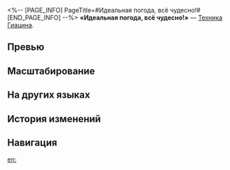 <%-- [PAGE_INFO]
PageTitle=#Идеальная погода, всё чудесно!#
[END_PAGE_INFO] --%>
{{Навык Инфобокс
|Название         = Идеальная погода, всё чудесно!
|Изображение      = Навык Идеальная погода, всё чудесно!.png
|Персонаж         = Гиацина
|Тип              = Техника
|Тэг              = Восстановление
|УронСтойк        = 
|ЭнергияГен       = 
|Энергия          = 
|Длительность     = 
|Описание         = В начале следующего боя восстанавливает всем союзникам НР, равное 30% от макс. НР Гиацины плюс 600 ед., и повышает их макс. НР на 20% на 2 хода.
|Свойство1        = 
|Масштабирование1 = 
}}
'''«Идеальная погода, всё чудесно!»''' — [[Техника]] [[Гиацина]].

==Превью==
{{Превью
|Файл = Идеальная погода, всё чудесно! Превью
}}

==Масштабирование==


==На других языках==
{{На других языках
|en   = Day So Right, Life So Fine!
|zhs  = 天气正好，万物可爱！
|zht  = 天氣正好，萬物可愛！
|ja   = お{{Rubi|日様|ひさま}}ぽかぽか、{{Rubi|輝|かがや}}くみんな！
|ko   = 날씨 좋고, 모든 게 귀엽고!
|es   = ¡A buen tiempo, corazón contento!
|fr   = La vie est belle sous le soleil&nbsp;!
|ru   = Идеальная погода, всё чудесно!
|th   = Day So Right, Life So Fine!
|vi   = Thời Tiết Thật Đẹp, Vạn Vật Thật Đáng Yêu!
|de   = Wetter gut, alles gut!
|id   = Day So Right, Life So Fine!
|pt   = Um Belo Dia, Uma Vida de Alegria!
}}

==История изменений==
{{История изменений|3.5}}

==Навигация==
{{Навык Навбокс|Гиацина}}

[[en:]]